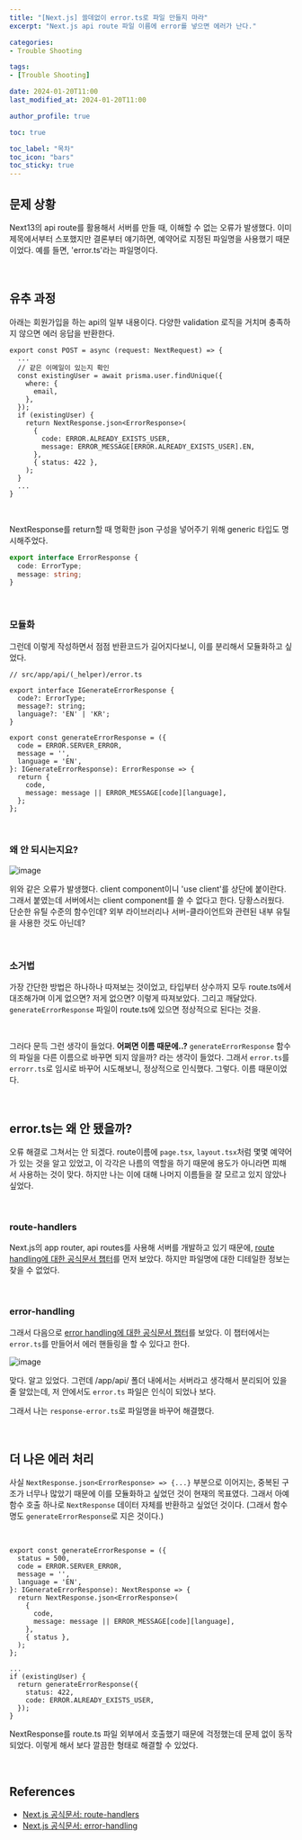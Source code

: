 ```yaml
---
title: "[Next.js] 쓸데없이 error.ts로 파일 만들지 마라"
excerpt: "Next.js api route 파일 이름에 error를 넣으면 에러가 난다."

categories: 
- Trouble Shooting

tags:
- [Trouble Shooting]

date: 2024-01-20T11:00
last_modified_at: 2024-01-20T11:00

author_profile: true

toc: true

toc_label: "목차"
toc_icon: "bars"
toc_sticky: true
---
```


## 문제 상황

Next13의 api route를 활용해서 서버를 만들 때, 이해할 수 없는 오류가 발생했다. 이미 제목에서부터 스포했지만 결론부터 얘기하면, 예약어로 지정된 파일명을 사용했기 때문이었다. 예를 들면, 'error.ts'라는 파일명이다.

<br />

## 유추 과정

아래는 회원가입을 하는 api의 일부 내용이다. 다양한 validation 로직을 거치며 충족하지 않으면 에러 응답을 반환한다.

```tsx
export const POST = async (request: NextRequest) => {
  ...
  // 같은 이메일이 있는지 확인
  const existingUser = await prisma.user.findUnique({
    where: {
      email,
    },
  });
  if (existingUser) {
    return NextResponse.json<ErrorResponse>(
      {
        code: ERROR.ALREADY_EXISTS_USER,
        message: ERROR_MESSAGE[ERROR.ALREADY_EXISTS_USER].EN,
      },
      { status: 422 },
    );
  }
  ...
}
```

<br />

NextResponse를 return할 때 명확한 json 구성을 넣어주기 위해 generic 타입도 명시해주었다.

```ts
export interface ErrorResponse {
  code: ErrorType;
  message: string;
}
```

<br />

### 모듈화

그런데 이렇게 작성하면서 점점 반환코드가 길어지다보니, 이를 분리해서 모듈화하고 싶었다.

```tsx
// src/app/api/(_helper)/error.ts

export interface IGenerateErrorResponse {
  code?: ErrorType;
  message?: string;
  language?: 'EN' | 'KR';
}

export const generateErrorResponse = ({
  code = ERROR.SERVER_ERROR,
  message = '',
  language = 'EN',
}: IGenerateErrorResponse): ErrorResponse => {
  return {
    code,
    message: message || ERROR_MESSAGE[code][language],
  };
};
```

<br />

### 왜 안 되시는지요?

![image](https://github.com/Orchemi/PS/assets/86189596/1154a1d7-4192-413c-aafa-665edd2f465e)

위와 같은 오류가 발생했다. client component이니 'use client'를 상단에 붙이란다. 그래서 붙였는데 서버에서는 client component를 쓸 수 없다고 한다. 당황스러웠다. 단순한 유틸 수준의 함수인데? 외부 라이브러리나 서버-클라이언트와 관련된 내부 유틸을 사용한 것도 아닌데?

<br />

### 소거법

가장 간단한 방법은 하나하나 따져보는 것이었고, 타입부터 상수까지 모두 route.ts에서 대조해가며 이게 없으면? 저게 없으면? 이렇게 따져보았다. 그리고 깨달았다. `generateErrorResponse` 파일이 route.ts에 있으면 정상적으로 된다는 것을.

<br />

그러다 문득 그런 생각이 들었다. **어쩌면 이름 때문에..?** `generateErrorResponse` 함수의 파일을 다른 이름으로 바꾸면 되지 않을까? 라는 생각이 들었다. 그래서 `error.ts`를 `errorr.ts`로 임시로 바꾸어 시도해보니, 정상적으로 인식했다. 그렇다. 이름 때문이었다.

<br />

## error.ts는 왜 안 됐을까?

오류 해결로 그쳐서는 안 되겠다. route이름에 `page.tsx`, `layout.tsx`처럼 몇몇 예약어가 있는 것을 알고 있었고, 이 각각은 나름의 역할을 하기 때문에 용도가 아니라면 피해서 사용하는 것이 맞다. 하지만 나는 이에 대해 나머지 이름들을 잘 모르고 있지 않았나 싶었다.

<br />

### route-handlers

Next.js의 app router, api routes를 사용해 서버를 개발하고 있기 때문에, [route handling에 대한 공식문서 챕터](https://nextjs.org/docs/app/building-your-application/routing/route-handlers)를 먼저 보았다. 하지만 파일명에 대한 디테일한 정보는 찾을 수 없었다.

<br />

### error-handling

그래서 다음으로 [error handling에 대한 공식문서 챕터](https://nextjs.org/docs/app/building-your-application/routing/error-handling)를 보았다. 이 챕터에서는 `error.ts`를 만들어서 에러 핸들링을 할 수 있다고 한다.

![image](https://github.com/Orchemi/PS/assets/86189596/c6a59d62-ddcc-4787-82cf-171cb2d3ee8f)

맞다. 알고 있었다. 그런데 /app/api/ 폴더 내에서는 서버라고 생각해서 분리되어 있을 줄 알았는데, 저 안에서도 `error.ts` 파일은 인식이 되었나 보다.

그래서 나는 `response-error.ts`로 파일명을 바꾸어 해결했다.

<br />

## 더 나은 에러 처리

사실 `NextResponse.json<ErrorResponse> => {...}` 부분으로 이어지는, 중복된 구조가 너무나 많았기 때문에 이를 모듈화하고 싶었던 것이 현재의 목표였다. 그래서 아예 함수 호출 하나로 `NextResponse` 데이터 자체를 반환하고 싶었던 것이다. (그래서 함수명도 `generateErrorResponse`로 지은 것이다.)

<br />

```tsx
export const generateErrorResponse = ({
  status = 500,
  code = ERROR.SERVER_ERROR,
  message = '',
  language = 'EN',
}: IGenerateErrorResponse): NextResponse => {
  return NextResponse.json<ErrorResponse>(
    {
      code,
      message: message || ERROR_MESSAGE[code][language],
    },
    { status },
  );
};
```

```tsx
...
if (existingUser) {
  return generateErrorResponse({
    status: 422,
    code: ERROR.ALREADY_EXISTS_USER,
  });
}
```

NextResponse를 route.ts 파일 외부에서 호출했기 때문에 걱정했는데 문제 없이 동작되었다. 이렇게 해서 보다 깔끔한 형태로 해결할 수 있었다.

<br />

## References

- [Next.js 공식문서: route-handlers](https://nextjs.org/docs/app/building-your-application/routing/route-handlers)
- [Next.js 공식문서: error-handling](https://nextjs.org/docs/app/building-your-application/routing/error-handling)